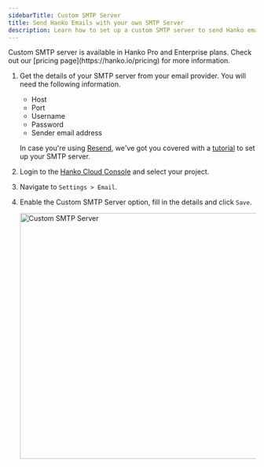 ```yaml
---
sidebarTitle: Custom SMTP Server
title: Send Hanko Emails with your own SMTP Server
description: Learn how to set up a custom SMTP server to send Hanko emails through your own SMTP server.
---
```


<Note>
  Custom SMTP server is available in Hanko Pro and Enterprise plans. Check out our [pricing page](https://hanko.io/pricing) for more information.
</Note>

1. Get the details of your SMTP server from your email provider. You will need the following information. 

   - Host
   - Port
   - Username
   - Password
   - Sender email address

   In case you're using [Resend](https://resend.com), we've got you covered with a [tutorial](https://www.hanko.io/blog/send-hanko-auth-emails-from-your-domain-via-resend) to set up your SMTP server.

2. Login to the [Hanko Cloud Console](https://cloud.hanko.io) and select your project.

3. Navigate to `Settings > Email`.

4. Enable the Custom SMTP Server option, fill in the details and click `Save`.

   <Frame>
     <img
       src="/images/cloud-console/custom-smtp-server.png"
       alt="Custom SMTP Server"
       width="500"
       style={{ borderRadius: "0.5rem" }}
     />
   </Frame>
